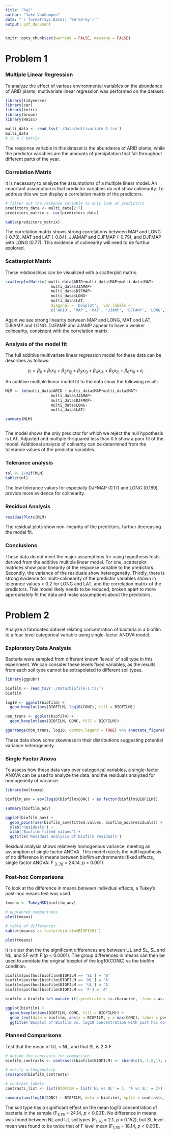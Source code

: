 ```yaml
---
title: "hw2"
author: "Jake VanCampen"
date: "`r format(Sys.Date(),'%B-%d-%y')`" 
output: pdf_document
---
```


```r
knitr::opts_chunk$set(warning = FALSE, message = FALSE)
```


# Problem 1 

### Multiple Linear Regression 

To analyze the effect of various environmental variables on the abundance of ARID plants, multivariate linear regression was performed on the dataset. 

```r
library(tidyverse)
library(car)
library(knitr)
library(broom)
library(Hmisc)

multi_data <- read_tsv('./Data/multivariate-1.tsv')
multi_data
# 73 X 7 matrix
```


The response variable in this dataset is the abundance of ARID plants, while the predictor variables are the amounts of percipitation that fall throughout different parts of the year.  

### Correlation Matrix

It is necessary to analyze the assumptions of a multiple linear model. An important assumption is that predictor variables do not show colinearity. To address this we can display a correlation matrix of the predictors. 

```r
# filter out the response variable to only look at predictors
predictors_data <- multi_data[2:7]
predictors_matrix <- cor(predictors_data)

kable(predictors_matrix)
```



The correlation matrix shows strong correlations between MAP and LONG (-0.73), MAT and LAT (-0.84), JJAMAP and DJFMAP (-0.79), and DJFMAP with LONG (0.77). This evidence of colinearity will need to be furthur explored. 


### Scatterplot Matrix

These relationships can be visualized with a scatterplot matrix.

```r
scatterplotMatrix(~multi_data$ARID+multi_data$MAP+multi_data$MAT+
                    multi_data$JJAMAP+
                    multi_data$DJFMAP+
                    multi_data$LONG+
                    multi_data$LAT,
                    diagonal = 'boxplot',  var.labels = 
                    c('ARID', 'MAP', 'MAT', 'JJAMP', 'DJFAMP', 'LONG', 'LAT'))


```


Again we see strong linearity between MAP and LONG, MAT and LAT, DJFAMP and LONG. DJFAMP and JJAMP appear to have a weaker colinearity, consistent with the correlation matrix. 


### Analysis of the model fit

The full additive multivariate linear regression model for these data can be describes as follows: 

$$ y_i = \beta_0 + \beta_1 x_{i1} + \beta_2 x_{i2} + \beta_3 x_{i3} + \beta_4 x_{i4} + \beta_5 x_{i5} + \beta_6 x_{i6} + \epsilon_i$$


An additive multiple linear model fit to the data show the following result:
```r
MLM <- lm(multi_data$ARID ~ multi_data$MAP+multi_data$MAT+
                    multi_data$JJAMAP+
                    multi_data$DJFMAP+
                    multi_data$LONG+
                    multi_data$LAT)

summary(MLM)



```
 
The model shows the only predictor for which we reject the null hypothesis is LAT. Adjusted and multiple R-squared less than 0.5 show a poor fit of the model. Additional analysis of colinarity can be determined from the tolerance values of the predictor variables. 



### Tolerance analysis

```r
tol <- 1/vif(MLM)
kable(tol)
```

The low tolerance values for especially DJFMAP (0.17) and LONG (0.189) provide more evidence for colinearity.


### Residual Analysis

```r
residualPlots(MLM)
```

The residual plots show non-linearity of the predictors, furthur decreasing the model fit.


### Conclusions

These data do not meet the major assumptions for using hypothesis tests derived from the additive multiple linear model. For one, scatterplot matrices show poor linearity of the response variable to the predictors. Secondly, the variance of the residuals show heterogeneity. Thirdly, there is strong evidence for multi-colinearity of the predictor variables shown in tolerance values < 0.2 for LONG and LAT, and the correlation matrix of the predictors. This model likely needs to be reduced, broken apart to more appropriately fit the data and make assumptions about the predictors. 



# Problem 2

Analyze a fabricated dataset relating concentration of bacteria in a biofilm to a four-level categorical variable using single-factor ANOVA model. 

### Exploratory Data Analysis


Bacteria were sampled from different known 'levels' of soil type in this experiment. We can consider these levels fixed variables, as the results from each soil type cannot be extrapolated to different soil types.

```r

library(ggpubr)

biofilm <- read_tsv('./Data/biofilm-1.tsv')
biofilm

log10 <- ggplot(biofilm) +
  geom_boxplot(aes(BIOFILM, log10(CONC), fill = BIOFILM))

non_trans <- ggplot(biofilm) + 
  geom_boxplot(aes(BIOFILM, CONC, fill = BIOFILM)) 

ggarrange(non_trans, log10, common.legend = TRUE) %>% annotate_figure( top = 'Transformed and non-transformed conc. vs biofilm treatment')

```

These data show some skewness in their distributions suggesting potential variance heterogeneity. 

### Single Factor Anova
To assess how these data vary over categorical variables, a single-factor ANOVA can be used to analyze the data, and the residuals analyzed for homogeneity of variance. 

```r
library(multcomp)

biofilm_aov = aov(log10(biofilm$CONC) ~ as.factor(biofilm$BIOFILM))

summary(biofilm_aov)

ggplot(biofilm_aov) + 
  geom_point(aes(biofilm_aov$fitted.values, biofilm_aov$residuals)) + 
  ylab('Residuals') + 
  xlab('Biofilm fitted values') + 
  ggtitle('Residual analysis of biofilm residuals')

```


Residual analysis shows relatively homogenous variance, meeting an assumption of single factor ANOVA. This model rejects the null hypothesis of no difference in means between biofilm environments (fixed effects, single factor ANOVA:  F <sub>3, 76</sub> = 24.14, p < 0.001)


### Post-hoc Comparisons
To look at the difference in means between individual effects, a Tukey's post-hoc means test was used.

```r
tmeans <- TukeyHSD(biofilm_aov)

# unplanned comparisons
plot(tmeans)

# table of differences 
kable(tmeans$`as.factor(biofilm$BIOFILM)`)

plot(tmeans)
```


It is clear that the the significant differences are between UL and SL, SL and NL, and SF with F (*p* < 0.0001). The group differences in means can then be used to annotate the original boxplot of the log10(CONC) vs the biofilm condition. 

```r
biofilm$posthoc[biofilm$BIOFILM == 'SL'] = 'B'
biofilm$posthoc[biofilm$BIOFILM == 'NL'] = 'A'
biofilm$posthoc[biofilm$BIOFILM == 'UL'] = 'A'
biofilm$posthoc[biofilm$BIOFILM == 'F'] = 'A'

biofilm = biofilm %>% mutate_if(.predicate = is.character, .funs = as.factor)

ggplot(biofilm) +
  geom_boxplot(aes(BIOFILM, CONC, fill = BIOFILM)) +
  geom_text(data = biofilm, aes(x = BIOFILM, y = max(CONC), label = posthoc)) +
  ggtitle('Boxplot of Biofilm vs. log10 Concentration with post hoc comparisons')
```

### Planned Comparisons
Test that the mean of UL = NL, and that SL is 2 X F. 

```r
# define the contrasts for comparison 
biofilm_contrasts <- contrasts(biofilm$BIOFILM) <- cbind(c(0,-1,0,1), c(2,0,-1,0))

# verify orthogonality
crossprod(biofilm_contrasts)

# contrast labels
contrasts_list <- list(BIOFILM = list('NL vs UL' = 1, 'F vs SL' = 2))

summary(aov(log10(CONC) ~ BIOFILM, data = biofilm), split = contrasts_list)
```
The soil type has a significant effect on the mean log10 concentration of bacteria in the sample (F<sub>3,76</sub> = 24.14, *p* < 0.001). No difference in means was found between NL and UL soiltypes (F<sub>1,76</sub> = 2.1, *p* = 0.152), but SL level mean was found to be twice that of F level mean (F<sub>1,76</sub> = 18.14, *p* < 0.001).

